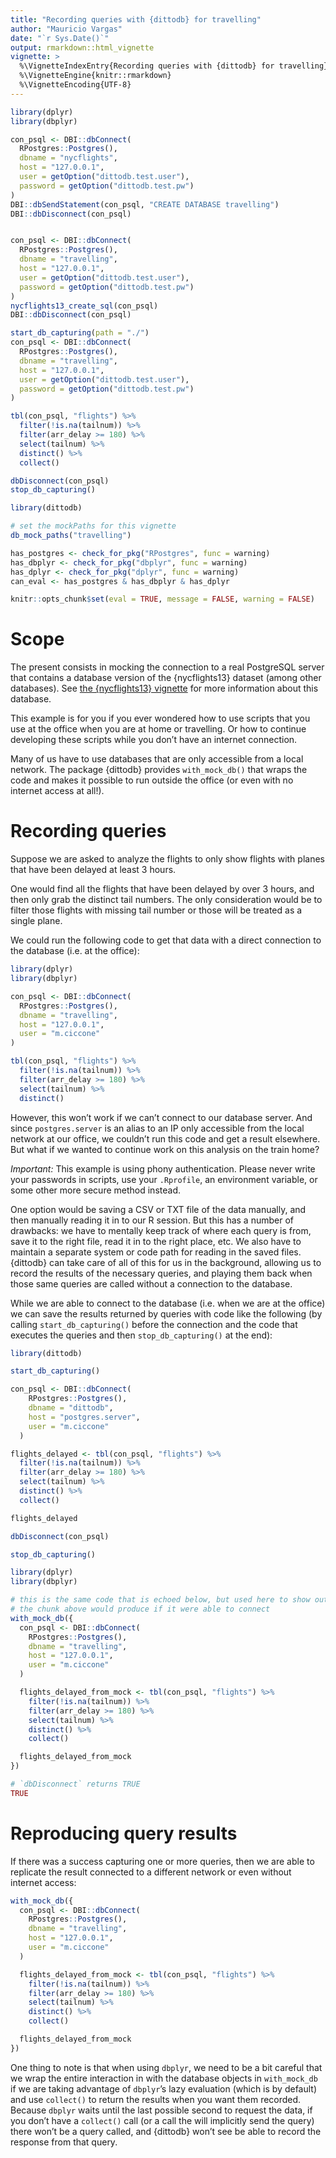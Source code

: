 ```yaml
---
title: "Recording queries with {dittodb} for travelling"
author: "Mauricio Vargas"
date: "`r Sys.Date()`"
output: rmarkdown::html_vignette
vignette: >
  %\VignetteIndexEntry{Recording queries with {dittodb} for travelling}
  %\VignetteEngine{knitr::rmarkdown}
  %\VignetteEncoding{UTF-8}
---
```


```r
library(dplyr)
library(dbplyr)

con_psql <- DBI::dbConnect(
  RPostgres::Postgres(),
  dbname = "nycflights",
  host = "127.0.0.1",
  user = getOption("dittodb.test.user"),
  password = getOption("dittodb.test.pw")
)
DBI::dbSendStatement(con_psql, "CREATE DATABASE travelling")
DBI::dbDisconnect(con_psql)


con_psql <- DBI::dbConnect(
  RPostgres::Postgres(),
  dbname = "travelling",
  host = "127.0.0.1",
  user = getOption("dittodb.test.user"),
  password = getOption("dittodb.test.pw")
)
nycflights13_create_sql(con_psql)
DBI::dbDisconnect(con_psql)

start_db_capturing(path = "./")
con_psql <- DBI::dbConnect(
  RPostgres::Postgres(),
  dbname = "travelling",
  host = "127.0.0.1",
  user = getOption("dittodb.test.user"),
  password = getOption("dittodb.test.pw")
)

tbl(con_psql, "flights") %>%
  filter(!is.na(tailnum)) %>%
  filter(arr_delay >= 180) %>%
  select(tailnum) %>%
  distinct() %>%
  collect()

dbDisconnect(con_psql)
stop_db_capturing()
```

```r
library(dittodb)

# set the mockPaths for this vignette
db_mock_paths("travelling")

has_postgres <- check_for_pkg("RPostgres", func = warning)
has_dbplyr <- check_for_pkg("dbplyr", func = warning)
has_dplyr <- check_for_pkg("dplyr", func = warning)
can_eval <- has_postgres & has_dbplyr & has_dplyr

knitr::opts_chunk$set(eval = TRUE, message = FALSE, warning = FALSE)
```

# Scope

The present consists in mocking the connection to a real PostgreSQL server that
contains a database version of the {nycflights13} dataset (among other
databases). See [the {nycflights13} vignette](nycflights.html) for
more information about this database.

This example is for you if you ever wondered how to use scripts that you use
at the office when you are at home or travelling. Or how to continue developing
these scripts while you don't have an internet connection.

Many of us have to use databases that are only accessible from a local network. 
The package {dittodb} provides `with_mock_db()` that wraps the code and makes it
possible to run outside the office (or even with no internet access at all!).

# Recording queries

Suppose we are asked to analyze the flights to only show flights with planes 
that have been delayed at least 3 hours.

One would find all the flights that have been delayed by over 3 hours, and then 
only grab the distinct tail numbers. The only consideration would be to filter 
those flights with missing tail number or those will be treated as a single 
plane.

We could run the following code to get that data with a direct connection to the 
database (i.e. at the office):
```r
library(dplyr)
library(dbplyr)

con_psql <- DBI::dbConnect(
  RPostgres::Postgres(),
  dbname = "travelling",
  host = "127.0.0.1",
  user = "m.ciccone"
)

tbl(con_psql, "flights") %>%
  filter(!is.na(tailnum)) %>%
  filter(arr_delay >= 180) %>%
  select(tailnum) %>%
  distinct()
```

However, this won't work if we can't connect to our database server. And since 
`postgres.server` is an alias to an IP only accessible from the local network at 
our office, we couldn't run this code and get a result elsewhere. But what if we 
wanted to continue work on this analysis on the train home?

*Important:* This example is using phony authentication. Please never write your 
passwords in scripts, use your `.Rprofile`, an environment variable, or some other 
more secure method instead.

One option would be saving a CSV or TXT file of the data manually, and then
manually reading it in to our R session. But this has a number of drawbacks: we
have to mentally keep track of where each query is from, save it to the right
file, read it in to the right place, etc. We also have to maintain a separate
system or code path for reading in the saved files. {dittodb} can take care of
all of this for us in the background, allowing us to record the results of the
necessary queries, and playing them back when those same queries are called
without a connection to the database.

While we are able to connect to the database (i.e. when we are at the office) we
can save the results returned by queries with code like the following (by
calling `start_db_capturing()` before the connection and the code that executes the
queries and then `stop_db_capturing()` at the end):

```r
library(dittodb)

start_db_capturing()

con_psql <- DBI::dbConnect(
    RPostgres::Postgres(),
    dbname = "dittodb",
    host = "postgres.server",
    user = "m.ciccone"
  )

flights_delayed <- tbl(con_psql, "flights") %>%
  filter(!is.na(tailnum)) %>%
  filter(arr_delay >= 180) %>%
  select(tailnum) %>%
  distinct() %>%
  collect()

flights_delayed

dbDisconnect(con_psql)

stop_db_capturing()
```

```r
library(dplyr)
library(dbplyr)

# this is the same code that is echoed below, but used here to show output that
# the chunk above would produce if it were able to connect
with_mock_db({
  con_psql <- DBI::dbConnect(
    RPostgres::Postgres(),
    dbname = "travelling",
    host = "127.0.0.1",
    user = "m.ciccone"
  )

  flights_delayed_from_mock <- tbl(con_psql, "flights") %>%
    filter(!is.na(tailnum)) %>%
    filter(arr_delay >= 180) %>%
    select(tailnum) %>%
    distinct() %>%
    collect()

  flights_delayed_from_mock
})

# `dbDisconnect` returns TRUE
TRUE
```

# Reproducing query results

If there was a success capturing one or more queries, then we are able to
replicate the result connected to a different network or even without internet
access:

```r
with_mock_db({
  con_psql <- DBI::dbConnect(
    RPostgres::Postgres(),
    dbname = "travelling",
    host = "127.0.0.1",
    user = "m.ciccone"
  )

  flights_delayed_from_mock <- tbl(con_psql, "flights") %>%
    filter(!is.na(tailnum)) %>%
    filter(arr_delay >= 180) %>%
    select(tailnum) %>%
    distinct() %>%
    collect()

  flights_delayed_from_mock
})
```

One thing to note is that when using `dbplyr`, we need to be a bit careful that 
we wrap the entire interaction in with the database objects in `with_mock_db` if
we are taking advantage of `dbplyr`'s lazy evaluation (which is by default) and
use `collect()` to return the results when you want them recorded. Because 
`dbplyr` waits until the last possible second to request the data, if you don't 
have a `collect()` call (or a call the will implicitly send the query) there 
won't be a query called, and {dittodb} won't see be able to record the response 
from that query.
